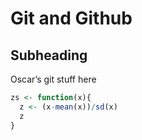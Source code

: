 # Git and Github

## Subheading

Oscar's git stuff here

```r
zs <- function(x){
  z <- (x-mean(x))/sd(x)
  z
}
```

